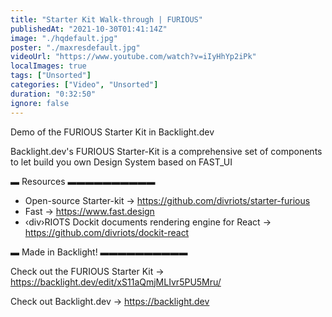 ```yaml
---
title: "Starter Kit Walk-through | FURIOUS"
publishedAt: "2021-10-30T01:41:14Z"
image: "./hqdefault.jpg"
poster: "./maxresdefault.jpg"
videoUrl: "https://www.youtube.com/watch?v=iIyHhYp2iPk"
localImages: true
tags: ["Unsorted"]
categories: ["Video", "Unsorted"]
duration: "0:32:50"
ignore: false
---
```


Demo of the FURIOUS Starter Kit in Backlight.dev

Backlight.dev's FURIOUS Starter-Kit is a comprehensive set of components to let build you own Design System based on FAST_UI

▬ Resources ▬▬▬▬▬▬▬▬▬▬

- Open-source Starter-kit → https://github.com/divriots/starter-furious
- Fast → https://www.fast.design
- ‹div›RIOTS Dockit documents rendering engine for React → https://github.com/divriots/dockit-react

▬ Made in Backlight! ▬▬▬▬▬▬▬▬▬▬

Check out the FURIOUS Starter Kit → https://backlight.dev/edit/xS11aQmjMLIvr5PU5Mru/

Check out Backlight.dev → https://backlight.dev
